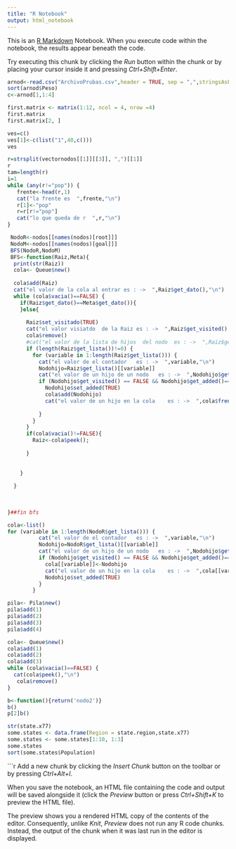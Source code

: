 ```yaml
---
title: "R Notebook"
output: html_notebook
---
```


This is an [R Markdown](http://rmarkdown.rstudio.com) Notebook. When you execute code within the notebook, the results appear beneath the code. 

Try executing this chunk by clicking the *Run* button within the chunk or by placing your cursor inside it and pressing *Ctrl+Shift+Enter*. 
```r
arnod<-read.csv("ArchivoPrubas.csv",header = TRUE, sep = ",",stringsAsFactors = FALSE)
sort(arnod$Peso)
c<-arnod[1,1:4]


```

```r
first.matrix <- matrix(1:12, ncol = 4, nrow =4)
first.matrix
first.matrix[2, ]
```


```r
ves=c()
ves[1]<-c(list("1",40,c()))
ves
```
```r
r=strsplit(vectornodos[[1]][[3]], ",")[[1]]
r
tam=length(r)
i=1
while (any(r!="pop")) {
   frente<-head(r,1)
   cat("la frente es  ",frente,"\n")
   r[1]<-"pop"
   r=r[r!="pop"]
   cat("lo que queda de r  ",r,"\n")
}
```

```r
 NodoR<-nodos[[names(nodos)[root]]]
 NodoM<-nodos[[names(nodos)[goal]]]
 BFS(NodoR,NodoM)
 BFS<-function(Raiz,Meta){
  print(str(Raiz))
  cola<- Queue$new()
  
  cola$add(Raiz)
  cat("el valor de la cola al entrar es : ->  ",Raiz$get_dato(),"\n")
  while (cola$vacia()==FALSE) {
    if(Raiz$get_dato()==Meta$get_dato()){
    }else{
      
      Raiz$set_visitado(TRUE)
      cat("el valor visiatdo  de la Raiz es : ->  ",Raiz$get_visited(),"\n")
      cola$remove()
      #cat("el valor de la lista de hijos  del nodo  es : ->  ",Raiz$get_lista(),"\n")
      if (length(Raiz$get_lista())!=0) {
        for (variable in 1:length(Raiz$get_lista())) {
          cat("el valor de el contador   es : ->  ",variable,"\n")
          Nodohijo=Raiz$get_lista()[[variable]]
          cat("el valor de un hijo de un nodo   es : ->  ",Nodohijo$get_dato(),"\n")
          if (Nodohijo$get_visited() == FALSE && Nodohijo$get_added()==FALSE ){
            Nodohijo$set_added(TRUE)
            cola$add(Nodohijo)
            cat("el valor de un hijo en la cola    es : ->  ",cola$frente()$get_dato(),"\n")
            
          }
        }
      }
      if(cola$vacia()!=FALSE){
        Raiz<-cola$peek();
        
      }
      
      
    }
    
  }
  
  
  
}##fin bfs
```
```r
cola<-list()
for (variable in 1:length(NodoR$get_lista())) {
          cat("el valor de el contador   es : ->  ",variable,"\n")
          Nodohijo=NodoR$get_lista()[[variable]]
          cat("el valor de un hijo de un nodo   es : ->  ",Nodohijo$get_dato(),"\n")
          if (Nodohijo$get_visited() == FALSE && Nodohijo$get_added()==FALSE ){
            cola[[variable]]<-Nodohijo
            cat("el valor de un hijo en la cola    es : ->  ",cola[[variable]]$get_dato(),"\n")
            Nodohijo$set_added(TRUE)
          }
        }
```

```r
pila<- Pila$new()
pila$add(1)
pila$add(2)
pila$add(3)
pila$add(4)
```


```r
cola<- Queue$new()
cola$add(1)
cola$add(2)
cola$add(3)
while (cola$vacia()==FALSE) {
  cat(cola$peek(),"\n")
   cola$remove()
}
```


```r
b<-function(){return('nodo2')}
b()
p[2]b()
```
```r
str(state.x77)
some.states <- data.frame(Region = state.region,state.x77)
some.states <- some.states[1:10, 1:3]
some.states
sort(some.states$Population)
```

```r
Add a new chunk by clicking the *Insert Chunk* button on the toolbar or by pressing *Ctrl+Alt+I*.

When you save the notebook, an HTML file containing the code and output will be saved alongside it (click the *Preview* button or press *Ctrl+Shift+K* to preview the HTML file).

The preview shows you a rendered HTML copy of the contents of the editor. Consequently, unlike *Knit*, *Preview* does not run any R code chunks. Instead, the output of the chunk when it was last run in the editor is displayed.